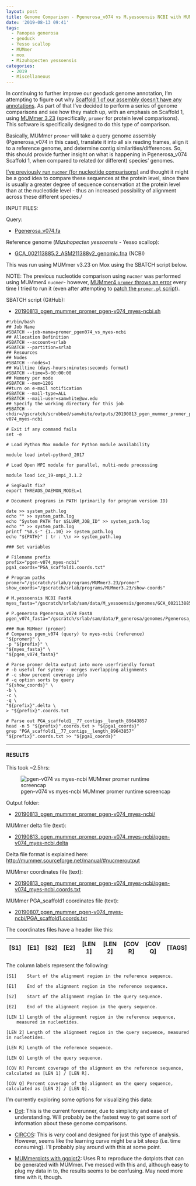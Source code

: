 ```yaml
---
layout: post
title: Genome Comparison - Pgenerosa_v074 vs M.yessoensis NCBI with MUMmer Promer on Mox
date: '2019-08-13 09:41'
tags:
  - Panopea generosa
  - geoduck
  - Yesso scallop
  - MUMmer
  - mox
  - Mizuhopecten yessoensis
categories:
  - 2019
  - Miscellaneous
---
```

In continuing to further improve our geoduck genome annotation, I'm attempting to figure out why [Scaffold 1 of our assembly doesn't have any annotations](https://github.com/RobertsLab/resources/issues/721). As part of that I've decided to perform a series of genome comparisons and see how they match up, with an emphasis on Scaffold 1, using [MUMmer 3.23](https://sourceforge.net/projects/mummer/) (specifically, `promer` for protein level comparisons). This software is specifically designed to do this type of comparison.

Basically, MUMmer `promer` will take a query genome assembly (Pgenerosa_v074 in this case), translate it into all six reading frames, align it to a reference genome, and determine contig similarities/differences. So, this should provide further insight on what is happening in Pgenerosa_v074 Scaffold 1, when compared to related (or different) species' genomes.

[I've previously run `nucmer` (for nucleotide comparisons)](https://robertslab.github.io/sams-notebook/posts/2019-08-07-Genome-Comparison---Pgenerosa_v074-vs-C.gigas-NCBI-with-MUMmer-on-Mox/) and thought it might be a good idea to compare these sequences at the protein level, since there is usually a greater degree of sequence conservation at the protein level than at the nucleotide level - thus an increased possibility of alignment across these different species./

INPUT FILES:

Query:

- [Pgenerosa_v074.fa](http://owl.fish.washington.edu/halfshell/genomic-databank/Pgenerosa_v074.fa)

Reference genome (_Mizuhopecten yessoensis_ - Yesso scallop):

- [GCA_002113885.2_ASM211388v2_genomic.fna](ftp://ftp.ncbi.nlm.nih.gov/genomes/all/GCA/002/113/885/GCA_002113885.2_ASM211388v2/GCA_002113885.2_ASM211388v2_genomic.fna.gz) (NCBI)


This was run using MUMmer v3.23 on Mox using the SBATCH script below.

NOTE: The previous nucleotide comparison using `nucmer` was performed using MUMmer4 `nucmer`- however, [MUMmer4 `promer` throws an error](https://github.com/mummer4/mummer/issues/55) every time I tried to run it (even after attempting to [patch the `promer.pl` script](https://github.com/mummer4/mummer/issues/55#issuecomment-448890623)).

SBATCH script (GitHub):

- [20190813_pgen_mummer_promer_pgen-v074_myes-ncbi.sh](https://github.com/RobertsLab/sams-notebook/blob/master/sbatch_scripts/20190813_pgen_mummer_promer_pgen-v074_myes-ncbi.sh)

```shell
#!/bin/bash
## Job Name
#SBATCH --job-name=promer_pgen074_vs_myes-ncbi
## Allocation Definition
#SBATCH --account=srlab
#SBATCH --partition=srlab
## Resources
## Nodes
#SBATCH --nodes=1
## Walltime (days-hours:minutes:seconds format)
#SBATCH --time=5-00:00:00
## Memory per node
#SBATCH --mem=120G
##turn on e-mail notification
#SBATCH --mail-type=ALL
#SBATCH --mail-user=samwhite@uw.edu
## Specify the working directory for this job
#SBATCH --chdir=/gscratch/scrubbed/samwhite/outputs/20190813_pgen_mummer_promer_pgen-v074_myes-ncbi

# Exit if any command fails
set -e

# Load Python Mox module for Python module availability

module load intel-python3_2017

# Load Open MPI module for parallel, multi-node processing

module load icc_19-ompi_3.1.2

# SegFault fix?
export THREADS_DAEMON_MODEL=1

# Document programs in PATH (primarily for program version ID)

date >> system_path.log
echo "" >> system_path.log
echo "System PATH for $SLURM_JOB_ID" >> system_path.log
echo "" >> system_path.log
printf "%0.s-" {1..10} >> system_path.log
echo "${PATH}" | tr : \\n >> system_path.log

### Set variables

# Filename prefix
prefix="pgen-v074_myes-ncbi"
pga1_coords="PGA_scaffold1.coords.txt"

# Program paths
promer="/gscratch/srlab/programs/MUMmer3.23/promer"
show_coords="/gscratch/srlab/programs/MUMmer3.23/show-coords"

# M.yessoensis NCBI FastA
myes_fasta="/gscratch/srlab/sam/data/M_yessoensis/genomes/GCA_002113885.2_ASM211388v2_genomic.fna"

# P.generosa Pgenerosa_v074 FastA
pgen_v074_fasta="/gscratch/srlab/sam/data/P_generosa/genomes/Pgenerosa_v074.fa"

### Run MUMmer (promer)
# Compares pgen_v074 (query) to myes-ncbi (reference)
"${promer}" \
-p "${prefix}" \
"${myes_fasta}" \
"${pgen_v074_fasta}"

# Parse promer delta output into more userfriendly format
# -b useful for syteny - merges overlapping alignments
# -c show percent coverage info
# -q option sorts by query
"${show_coords}" \
-b \
-c \
-q \
"${prefix}".delta \
> "${prefix}".coords.txt

# Parse out PGA_scaffold1__77_contigs__length_89643857
head -n 5 "${prefix}".coords.txt > "${pga1_coords}"
grep "PGA_scaffold1__77_contigs__length_89643857" "${prefix}".coords.txt >> "${pga1_coords}"
```

---

#### RESULTS

This took ~2.5hrs:

![pgen-v074 vs myes-ncbi MUMmer promer runtime screencap](https://github.com/RobertsLab/sams-notebook/blob/master/images/screencaps/20190813_mummer_promer_pgen-074_myes-ncbi_runtime.png?raw=true)

Output folder:

- [20190813_pgen_mummer_promer_pgen-v074_myes-ncbi/](https://gannet.fish.washington.edu/Atumefaciens/20190813_pgen_mummer_promer_pgen-v074_myes-ncbi/)

MUMmer delta file (text):

- [20190813_pgen_mummer_promer_pgen-v074_myes-ncbi/pgen-v074_myes-ncbi.delta](https://gannet.fish.washington.edu/Atumefaciens/20190813_pgen_mummer_promer_pgen-v074_myes-ncbi/pgen-v074_myes-ncbi.delta)

Delta file format is explained here: [http://mummer.sourceforge.net/manual/#nucmeroutput](http://mummer.sourceforge.net/manual/#nucmeroutput)

MUMmer coordinates file (text):

- [20190813_pgen_mummer_promer_pgen-v074_myes-ncbi/pgen-v074_myes-ncbi.coords.txt](https://gannet.fish.washington.edu/Atumefaciens/20190813_pgen_mummer_promer_pgen-v074_myes-ncbi/pgen-v074_myes-ncbi.coords.txt)

MUMmer PGA_scaffold1 coordinates file (text):

- [20190807_pgen_mummer_pgen-v074_myes-ncbi/PGA_scaffold1.coords.txt](https://gannet.fish.washington.edu/Atumefaciens/20190813_pgen_mummer_promer_pgen-v074_myes-ncbi/PGA_scaffold1.coords.txt)


The coordinates files have a header like this:

| [S1]  |   [E1] | [S2]  |   [E2] | [LEN 1] | [LEN 2] | [COV R] | [COV Q] | [TAGS] |
|-------|--------|-------|--------|---------|---------|---------|---------|--------|

The column labels represent the following:

```
[S1]    Start of the alignment region in the reference sequence.

[E1]    End of the alignment region in the reference sequence.

[S2]    Start of the alignment region in the query sequence.

[E2]    End of the alignment region in the query sequence.

[LEN 1] Length of the alignment region in the reference sequence,
    measured in nucleotides.

[LEN 2] Length of the alignment region in the query sequence, measured in nucleotides.

[LEN R] Length of the reference sequence.

[LEN Q] Length of the query sequence.

[COV R] Percent coverage of the alignment on the reference sequence, calculated as [LEN 1] / [LEN R].

[COV Q] Percent coverage of the alignment on the query sequence, calculated as [LEN 2] / [LEN Q].
```

I'm currently exploring some options for visualizing this data:

- [Dot](https://github.com/dnanexus/dot): This is the current forerunner, due to simplicity and ease of understanding. Will probably be the fastest way to get some sort of information about these genome comparisons.

- [CIRCOS](http://circos.ca/): This is _very_ cool and designed for just this type of analysis. However, seems like the learning curve might be a bit steep (i.e. time consuming). I'll probably play around with this at some point.

- [MUMmerplots with ggplot2](https://jmonlong.github.io/Hippocamplus/2017/09/19/mummerplots-with-ggplot2/): Uses R to reproduce the dotplots that can be generated with MUMmer. I've messed with this and, although easy to plug my data in to, the results seems to be confusing. May need more time with it, though.
